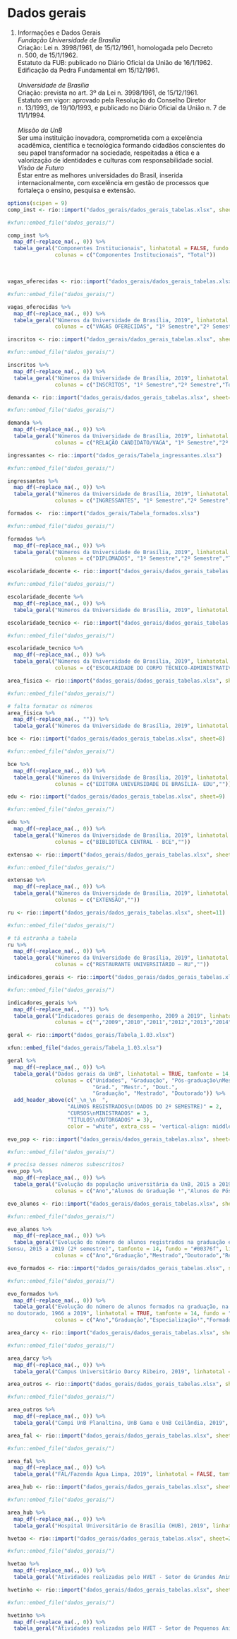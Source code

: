 # Dados gerais {#geral}

1. Informações e Dados Gerais
<br>
*Fundação Universidade de Brasília*  
Criação: Lei n. 3998/1961, de 15/12/1961, homologada pelo Decreto n. 500, de 15/1/1962.  
Estatuto da FUB: publicado no Diário Oficial da União de 16/1/1962.  
Edificação da Pedra Fundamental em 15/12/1961.  
<br>
*Universidade de Brasília*  
Criação: prevista no art. 3º da Lei n. 3998/1961, de 15/12/1961.  
Estatuto em vigor: aprovado pela Resolução do Conselho Diretor n. 13/1993, de 19/10/1993, e publicado no Diário Oficial da União n. 7 de 11/1/1994.  
<br>
*Missão da UnB*  
Ser uma instituição inovadora, comprometida com a excelência acadêmica, científica e tecnológica
formando cidadãos conscientes do seu papel transformador na sociedade, respeitadas a ética e a
valorização de identidades e culturas com responsabilidade social.
<br>
*Visão de Futuro*  
Estar entre as melhores universidades do Brasil, inserida internacionalmente, com excelência em gestão de processos que fortaleça o ensino, pesquisa e extensão.
<br>
```r
options(scipen = 9)
comp_inst <- rio::import("dados_gerais/dados_gerais_tabelas.xlsx", sheet=1)
```

```r
#xfun::embed_file("dados_gerais/")

comp_inst %>% 
  map_df(~replace_na(., 0)) %>% 
  tabela_geral("Componentes Institucionais", linhatotal = FALSE, fundo = "#00376f",
               colunas = c("Componentes Institucionais", "Total"))
```
<br>

```r
vagas_oferecidas <- rio::import("dados_gerais/dados_gerais_tabelas.xlsx", sheet=2)
```

```r
#xfun::embed_file("dados_gerais/")

vagas_oferecidas %>% 
  map_df(~replace_na(., 0)) %>% 
  tabela_geral("Números da Universidade de Brasília, 2019", linhatotal = TRUE, tamfonte = 14, fundo = "#00376f",
               colunas = c("VAGAS OFERECIDAS", "1º Semestre","2º Semestre","Total Anual"))
```

```r
inscritos <- rio::import("dados_gerais/dados_gerais_tabelas.xlsx", sheet=3)
```

```r
#xfun::embed_file("dados_gerais/")

inscritos %>% 
  map_df(~replace_na(., 0)) %>% 
  tabela_geral("Números da Universidade de Brasília, 2019", linhatotal = TRUE, tamfonte = 14, fundo = "#00376f",
               colunas = c("INSCRITOS", "1º Semestre","2º Semestre","Total Anual"))
```

```r
demanda <- rio::import("dados_gerais/dados_gerais_tabelas.xlsx", sheet=4)
```

```r
#xfun::embed_file("dados_gerais/")

demanda %>% 
  map_df(~replace_na(., 0)) %>% 
  tabela_geral("Números da Universidade de Brasília, 2019", linhatotal = FALSE, tamfonte = 14, fundo = "#00376f",
               colunas = c("RELAÇÃO CANDIDATO/VAGA", "1º Semestre","2º Semestre","Total Anual"))
```

```r
ingressantes <- rio::import("dados_gerais/Tabela_ingressantes.xlsx")
```

```r
#xfun::embed_file("dados_gerais/")

ingressantes %>% 
  map_df(~replace_na(., 0)) %>% 
  tabela_geral("Números da Universidade de Brasília, 2019", linhatotal = TRUE, tamfonte = 14, fundo = "#00376f",
               colunas = c("INGRESSANTES", "1º Semestre","2º Semestre","Total Anual"))
```

```r
formados <-  rio::import("dados_gerais/Tabela_formados.xlsx")
```

```r
#xfun::embed_file("dados_gerais/")

formados %>% 
  map_df(~replace_na(., 0)) %>% 
  tabela_geral("Números da Universidade de Brasília, 2019", linhatotal = TRUE, tamfonte = 14, fundo = "#00376f",
               colunas = c("DIPLOMADOS", "1º Semestre","2º Semestre","Total Anual"))
```

```r
escolaridade_docente <- rio::import("dados_gerais/dados_gerais_tabelas.xlsx", sheet=5)
```

```r
#xfun::embed_file("dados_gerais/")

escolaridade_docente %>% 
  map_df(~replace_na(., 0)) %>% 
  tabela_geral("Números da Universidade de Brasília, 2019", linhatotal = TRUE, tamfonte = 14, fundo = "#00376f")
```

```r
escolaridade_tecnico <- rio::import("dados_gerais/dados_gerais_tabelas.xlsx", sheet=6)
```

```r
#xfun::embed_file("dados_gerais/")

escolaridade_tecnico %>% 
  map_df(~replace_na(., 0)) %>% 
  tabela_geral("Números da Universidade de Brasília, 2019", linhatotal = TRUE, tamfonte = 14, fundo = "#00376f",
               colunas = c("ESCOLARIDADE DO CORPO TÉCNICO-ADMINISTRATIVO DO QUADRO",""))
```

```r
area_fisica <- rio::import("dados_gerais/dados_gerais_tabelas.xlsx", sheet=7)
```

```r
#xfun::embed_file("dados_gerais/")

# falta formatar os números
area_fisica %>% 
  map_df(~replace_na(., "")) %>% 
  tabela_geral("Números da Universidade de Brasília, 2019", linhatotal = FALSE, tamfonte = 14, fundo = "#00376f")
```

```r
bce <- rio::import("dados_gerais/dados_gerais_tabelas.xlsx", sheet=8)
```

```r
#xfun::embed_file("dados_gerais/")

bce %>% 
  map_df(~replace_na(., 0)) %>% 
  tabela_geral("Números da Universidade de Brasília, 2019", linhatotal = FALSE, tamfonte = 14, fundo = "#00376f",
               colunas = c("EDITORA UNIVERSIDADE DE BRASÍLIA- EDU",""))
```

```r
edu <- rio::import("dados_gerais/dados_gerais_tabelas.xlsx", sheet=9)
```

```r
#xfun::embed_file("dados_gerais/")

edu %>% 
  map_df(~replace_na(., 0)) %>% 
  tabela_geral("Números da Universidade de Brasília, 2019", linhatotal = FALSE, tamfonte = 14, fundo = "#00376f",
               colunas = c("BIBLIOTECA CENTRAL - BCE",""))
```

```r
extensao <- rio::import("dados_gerais/dados_gerais_tabelas.xlsx", sheet=10)
```

```r
#xfun::embed_file("dados_gerais/")

extensao %>% 
  map_df(~replace_na(., 0)) %>% 
  tabela_geral("Números da Universidade de Brasília, 2019", linhatotal = FALSE, tamfonte = 14, fundo = "#00376f",
               colunas = c("EXTENSÃO",""))
```

```r
ru <- rio::import("dados_gerais/dados_gerais_tabelas.xlsx", sheet=11)
```

```r
#xfun::embed_file("dados_gerais/")

# tá estranha a tabela
ru %>% 
  map_df(~replace_na(., 0)) %>% 
  tabela_geral("Números da Universidade de Brasília, 2019", linhatotal = FALSE, tamfonte = 14, fundo = "#00376f",
               colunas = c("RESTAURANTE UNIVERSITÁRIO – RU",""))
```

```r
indicadores_gerais <- rio::import("dados_gerais/dados_gerais_tabelas.xlsx", sheet=12)
```

```r
#xfun::embed_file("dados_gerais/")

indicadores_gerais %>% 
  map_df(~replace_na(., "")) %>% 
  tabela_geral("Indicadores gerais de desempenho, 2009 a 2019", linhatotal = FALSE, tamfonte = 14, fundo = "#00376f",
               colunas = c("","2009","2010","2011","2012","2013","2014","2015","2016","2017","2018","2019","2009 a 2019"))
```

```r
geral <- rio::import("dados_gerais/Tabela_1.03.xlsx")
```

```r
xfun::embed_file("dados_gerais/Tabela_1.03.xlsx")

geral %>% 
  map_df(~replace_na(., 0)) %>% 
  tabela_geral("Dados gerais da UnB", linhatotal = TRUE, tamfonte = 14, fundo = "#00376f",
               colunas = c("Unidades", "Graduação", "Pós-graduação\nMest./Dout.", 
                           "Grad.", "Mestr.", "Dout.", 
                           "Graduação", "Mestrado", "Doutorado")) %>% 
  add_header_above(c("_\n_\n  ", 
                   "ALUNOS REGISTRADOS\n(DADOS DO 2º SEMESTRE)" = 2,
                   "CURSOS\nMINISTRADOS" = 3,
                   "TÍTULOS\nOUTORGADOS" = 3),
                   color = "white", extra_css = 'vertical-align: middle', background = "#00376f")
```

```r
evo_pop <- rio::import("dados_gerais/dados_gerais_tabelas.xlsx", sheet=13)
```

```r
#xfun::embed_file("dados_gerais/")

# precisa desses números subescritos?
evo_pop %>% 
  map_df(~replace_na(., 0)) %>% 
  tabela_geral("Evolução da população universitária da UnB, 2015 a 2019", linhatotal = FALSE, tamfonte = 14, fundo = "#00376f",
               colunas = c("Ano","Alunos de Graduação ¹","Alunos de Pós-Graduação ¹","Docentes ²","Técnicos-Administrativos","Total"))
```

```r
evo_alunos <- rio::import("dados_gerais/dados_gerais_tabelas.xlsx", sheet=14)
```

```r
#xfun::embed_file("dados_gerais/")

evo_alunos %>% 
  map_df(~replace_na(., 0)) %>% 
  tabela_geral("Evolução do número de alunos registrados na graduação e na pós-graduação Stricto
Sensu, 2015 a 2019 (2º semestre)", tamfonte = 14, fundo = "#00376f", linhatotal = FALSE,
               colunas = c("Ano","Graduação","Mestrado","Doutorado","Residência Médica","Total da Pós-Graduação","Total Geral"))
```

```r
evo_formados <- rio::import("dados_gerais/dados_gerais_tabelas.xlsx", sheet=15)
```

```r
#xfun::embed_file("dados_gerais/")

evo_formados %>% 
  map_df(~replace_na(., 0)) %>% 
  tabela_geral("Evolução do número de alunos formados na graduação, na especialização no mestrado e
no doutorado, 1966 a 2019", linhatotal = TRUE, tamfonte = 14, fundo = "#00376f",
               colunas = c("Ano","Graduação","Especialização¹","Formados com Especialização²","Mestrado","Doutorado","Total"))
```

```r
area_darcy <- rio::import("dados_gerais/dados_gerais_tabelas.xlsx", sheet=16)
```

```r
#xfun::embed_file("dados_gerais/")

area_darcy %>% 
  map_df(~replace_na(., 0)) %>% 
  tabela_geral("Campus Universitário Darcy Ribeiro, 2019", linhatotal = FALSE, tamfonte = 14, fundo = "#00376f")
```

```r
area_outros <- rio::import("dados_gerais/dados_gerais_tabelas.xlsx", sheet=17)
```

```r
#xfun::embed_file("dados_gerais/")

area_outros %>% 
  map_df(~replace_na(., 0)) %>% 
  tabela_geral("Campi UnB Planaltina, UnB Gama e UnB Ceilândia, 2019", linhatotal = FALSE, tamfonte = 14, fundo = "#00376f")
```

```r
area_fal <- rio::import("dados_gerais/dados_gerais_tabelas.xlsx", sheet=18)
```

```r
#xfun::embed_file("dados_gerais/")

area_fal %>% 
  map_df(~replace_na(., 0)) %>% 
  tabela_geral("FAL/Fazenda Água Limpa, 2019", linhatotal = FALSE, tamfonte = 14, fundo = "#00376f")
```

```r
area_hub <- rio::import("dados_gerais/dados_gerais_tabelas.xlsx", sheet=19)
```

```r
#xfun::embed_file("dados_gerais/")

area_hub %>% 
  map_df(~replace_na(., 0)) %>% 
  tabela_geral("Hospital Universitário de Brasília (HUB), 2019", linhatotal = FALSE, tamfonte = 14, fundo = "#00376f")
```

```r
hvetao <- rio::import("dados_gerais/dados_gerais_tabelas.xlsx", sheet=20)

```

```r
#xfun::embed_file("dados_gerais/")

hvetao %>% 
  map_df(~replace_na(., 0)) %>% 
  tabela_geral("Atividades realizadas pelo HVET - Setor de Grandes Animais, 2019", linhatotal = TRUE, tamfonte = 14, fundo = "#00376f")
```

```r
hvetinho <- rio::import("dados_gerais/dados_gerais_tabelas.xlsx", sheet=21)

```

```r
#xfun::embed_file("dados_gerais/")

hvetinho %>% 
  map_df(~replace_na(., 0)) %>% 
  tabela_geral("Atividades realizadas pelo HVET - Setor de Pequenos Animais, 2019", linhatotal =TRUE, tamfonte = 14, fundo = "#00376f")
```